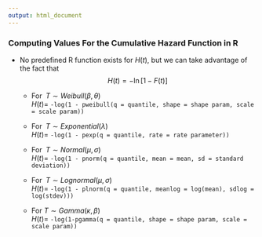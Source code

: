 ---
output: html_document
---

### Computing Values For the Cumulative Hazard Function in R

- No predefined R function exists for $H(t)$, but we can take advantage of the fact that
$$H(t)=-\ln[1-F(t)]$$ 

    + For $\;T \sim Weibull(\beta,\theta)$<br>$H(t)=$ `-log(1 - pweibull(q = quantile, shape = shape param, scale = scale param))`

    + For $\;T \sim Exponential(\lambda)$<br>$H(t)=$ `-log(1 - pexp(q = quantile, rate = rate parameter))`

    + For $\;T \sim Normal(\mu,\sigma)$<br>$H(t)=$ `-log(1 - pnorm(q = quantile, mean = mean, sd = standard deviation))`

    + For $\;T \sim Lognormal(\mu,\sigma)$<br>$H(t)=$ `-log(1 - plnorm(q = quantile, meanlog = log(mean), sdlog = log(stdev)))`

    + For $T \sim Gamma(\kappa,\beta)$<br>$H(t)=$ `-log(1-pgamma(q = quantile, shape = shape param, scale = scale param))`
